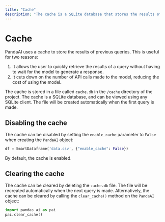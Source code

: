 ```yaml
---
title: "Cache"
description: "The cache is a SQLite database that stores the results of previous queries."
---
```


# Cache

PandaAI uses a cache to store the results of previous queries. This is useful for two reasons:

1. It allows the user to quickly retrieve the results of a query without having to wait for the model to generate a response.
2. It cuts down on the number of API calls made to the model, reducing the cost of using the model.

The cache is stored in a file called `cache.db` in the `/cache` directory of the project. The cache is a SQLite database, and can be viewed using any SQLite client. The file will be created automatically when the first query is made.

## Disabling the cache

The cache can be disabled by setting the `enable_cache` parameter to `False` when creating the `PandaAI` object:

```python
df = SmartDataframe('data.csv', {"enable_cache": False})
```

By default, the cache is enabled.

## Clearing the cache

The cache can be cleared by deleting the `cache.db` file. The file will be recreated automatically when the next query is made. Alternatively, the cache can be cleared by calling the `clear_cache()` method on the `PandaAI` object:

```python
import pandas_ai as pai
pai.clear_cache()
```
